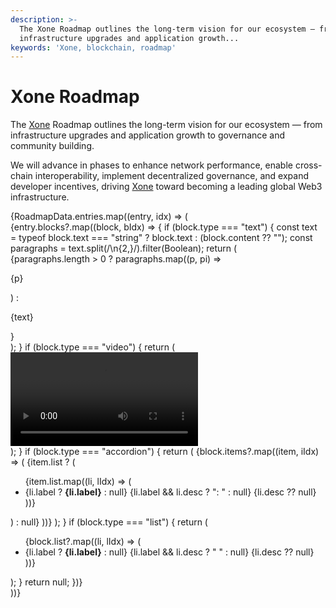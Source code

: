 ```yaml
---
description: >-
  The Xone Roadmap outlines the long-term vision for our ecosystem — from
  infrastructure upgrades and application growth...
keywords: 'Xone, blockchain, roadmap'
---
```


# Xone Roadmap

The [Xone](https://xone.org/) Roadmap outlines the long-term vision for our ecosystem — from infrastructure upgrades and application growth to governance and community building.

We will advance in phases to enhance network performance, enable cross-chain interoperability, implement decentralized governance, and expand developer incentives, driving [Xone](https://xone.org/) toward becoming a leading global Web3 infrastructure.

<ChangelogTimeline className="mt-8">
  {RoadmapData.entries.map((entry, idx) => (
    <ChangelogEntry
      key={idx}
      date={entry.date}
      version={entry.version}
      title={entry.title}
      tags={entry.tags}
    >
      <div className="space-y-4">
      {entry.blocks?.map((block, bIdx) => {
        if (block.type === "text") {
          const text = typeof block.text === "string" ? block.text : (block.content ?? "");
          const paragraphs = text.split(/\n{2,}/).filter(Boolean);
          return (
            <div key={bIdx}>
              {paragraphs.length > 0
                ? paragraphs.map((p, pi) => <p key={pi}>{p}</p>)
                : <p>{text}</p>}
            </div>
          );
        }
        if (block.type === "video") {
          return (
            <div key={bIdx} className="rounded-lg overflow-hidden border border-gray-200 dark:border-gray-800">
              <Video src={block.src} isMt6={Boolean(block.isMt6)} />
            </div>
          );
        }
        if (block.type === "accordion") {
          return (
            <Accordion key={bIdx}>
              {block.items?.map((item, iIdx) => (
                <Accordion.Item key={iIdx} title={item.title} defaultOpen={Boolean(item.defaultOpen)}>
                  {item.list ? (
                    <ul>
                      {item.list.map((li, lIdx) => (
                        <li key={lIdx}>
                          {li.label ? <strong>{li.label}</strong> : null}
                          {li.label && li.desc ? ": " : null}
                          {li.desc ?? null}
                        </li>
                      ))}
                    </ul>
                  ) : null}
                </Accordion.Item>
              ))}
            </Accordion>
          );
        }
        if (block.type === "list") {
          return (
            <ul key={bIdx}>
              {block.list?.map((li, lIdx) => (
                <li key={lIdx}>
                  {li.label ? <strong>{li.label}</strong> : null}
                  {li.label && li.desc ? " " : null}
                  {li.desc ?? null}
                </li>
              ))}
            </ul>
          );
        }
        return null;
      })}
      </div>
    </ChangelogEntry>
  ))}
</ChangelogTimeline>

